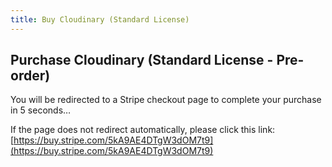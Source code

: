 ```yaml
---
title: Buy Cloudinary (Standard License)
---
```



<Head>
  <meta httpEquiv="refresh" content="5; url='https://buy.stripe.com/5kA9AE4DTgW3dOM7t9'" />
</Head>

## Purchase Cloudinary (Standard License - Pre-order)

You will be redirected to a Stripe checkout page to complete your purchase in 5 seconds…

If the page does not redirect automatically, please click this link: [https://buy.stripe.com/5kA9AE4DTgW3dOM7t9](https://buy.stripe.com/5kA9AE4DTgW3dOM7t9)
